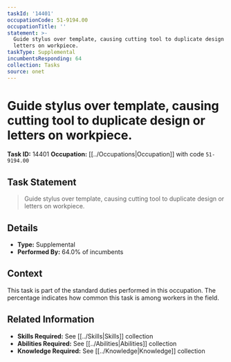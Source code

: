 ```yaml
---
taskId: '14401'
occupationCode: 51-9194.00
occupationTitle: ''
statement: >-
  Guide stylus over template, causing cutting tool to duplicate design or
  letters on workpiece.
taskType: Supplemental
incumbentsResponding: 64
collection: Tasks
source: onet
---
```

# Guide stylus over template, causing cutting tool to duplicate design or letters on workpiece.

**Task ID:** 14401
**Occupation:** [[../Occupations|Occupation]] with code `51-9194.00`

## Task Statement

> Guide stylus over template, causing cutting tool to duplicate design or letters on workpiece.

## Details

- **Type:** Supplemental
- **Performed By:** 64.0% of incumbents

## Context

This task is part of the standard duties performed in this occupation. The percentage indicates how common this task is among workers in the field.

## Related Information

- **Skills Required:** See [[../Skills|Skills]] collection
- **Abilities Required:** See [[../Abilities|Abilities]] collection
- **Knowledge Required:** See [[../Knowledge|Knowledge]] collection
